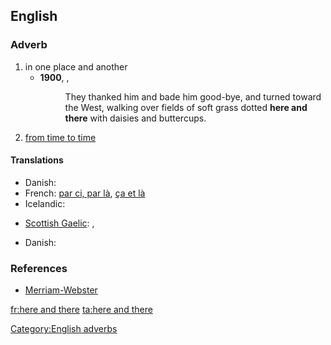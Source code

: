 ==English==

===Adverb===
{{infl|en|adverb}}

# in one place and another
#*'''1900''', {{w|L. Frank Baum}}, {{w|The Wonderful Wizard of Oz}}
#*:They thanked him and bade him good-bye, and turned toward the West, walking over fields of soft grass dotted '''here and there''' with daisies and buttercups. 
# {{idiom}} [[from time to time]]

====Translations====
{{trans-top|in one place and another}}
* Danish: {{t|da|her og der}}
* French: [[par ci, par là]], [[ça et là]]
* Icelandic: {{t+|is|hér og þar}}
{{trans-mid}}
* [[Scottish Gaelic]]: {{t-|gd|an siud 's an seo|xs=Scottish Gaelic}},  {{t-|gd|thall 's a-bhos|xs=Scottish Gaelic}}
{{trans-bottom}}
{{trans-top|from time to time}}
* Danish: {{t|da|nu og da}}
{{trans-mid}}
{{trans-bottom}}

===References===
* [http://www.m-w.com/dictionary/here%20and%20there Merriam-Webster]

[[Category:English adverbs]]

[[fr:here and there]]
[[ta:here and there]]